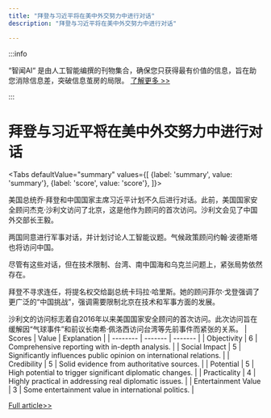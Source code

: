 ```yaml
---
title: "拜登与习近平将在美中外交努力中进行对话"
description: "拜登与习近平将在美中外交努力中进行对话"

---
```



:::info

“智闻AI“ 是由人工智能编撰的刊物集合，确保您只获得最有价值的信息，旨在助您消除信息差，突破信息茧房的局限。  [了解更多 >>](/)

:::

# 拜登与习近平将在美中外交努力中进行对话


<Tabs
	defaultValue="summary"
	values={[
	{label: 'summary', value: 'summary'},
	{label: 'score', value: 'score'},
]}>
<TabItem value="summary">


美国总统乔·拜登和中国国家主席习近平计划不久后进行对话。此前，美国国家安全顾问杰克·沙利文访问了北京，这是他作为顾问的首次访问。沙利文会见了中国外交部长王毅。

两国同意进行军事对话，并计划讨论人工智能议题。气候政策顾问约翰·波德斯塔也将访问中国。

尽管有这些对话，但在技术限制、台湾、南中国海和乌克兰问题上，紧张局势依然存在。

拜登不寻求连任，将提名权交给副总统卡玛拉·哈里斯。她的顾问菲尔·戈登强调了更广泛的“中国挑战”，强调需要限制北京在技术和军事方面的发展。

沙利文的访问标志着自2016年以来美国国家安全顾问的首次访问。此次访问旨在缓解因“气球事件”和前议长南希·佩洛西访问台湾等先前事件而紧张的关系。
</TabItem>
<TabItem value="score">
	| Scores     | Value   | Explanation |
	| -------- | ------- | ------- |
	| Objectivity  | 6    | Comprehensive reporting with in-depth analysis.    |
	| Social Impact | 5     | Significantly influences public opinion on international relations.    |
	| Credibility    | 5    | Solid evidence from authoritative sources.    |
	| Potential    | 5    | High potential to trigger significant diplomatic changes.    |
	| Practicality    | 4    | Highly practical in addressing real diplomatic issues.    |
	| Entertainment Value    | 3    | Some entertainment value in international politics.    |
</TabItem>
</Tabs>

[Full article>>](https://www.cnbc.com/2024/08/29/joe-biden-and-xi-jinping-to-speak-after-rare-us-security-adviser-trip-to-china.html)
